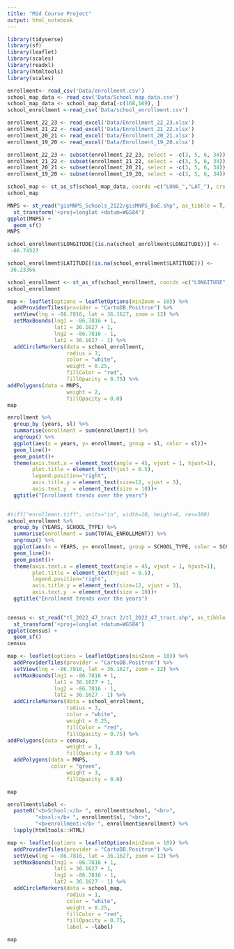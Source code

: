```yaml
---
title: "Mid Course Project"
output: html_notebook
---
```



```r
library(tidyverse)
library(sf)
library(leaflet)
library(scales)
library(readxl)
library(htmltools)
library(scales)
```

```r
enrollment<- read_csv('Data/enrollment.csv')
school_map_data <- read_csv('Data/School_map_data.csv')
school_map_data <- school_map_data[-c(168,169), ]
school_enrollment <-read_csv('Data/school_enrollment.csv')
```


```r
enrollment_22_23 <- read_excel('Data/Enrollment_22_23.xlsx')
enrollment_21_22 <- read_excel('Data/Enrollment_21_22.xlsx')
enrollment_20_21 <- read_excel('Data/Enrollment_20_21.xlsx')
enrollment_19_20 <- read_excel('Data/Enrollment_19_20.xlsx')
```

```r
enrollment_22_23 <- subset(enrollment_22_23, select = -c(3, 5, 6, 34))
enrollment_21_22 <- subset(enrollment_21_22, select = -c(3, 5, 6, 34))
enrollment_20_21 <- subset(enrollment_20_21, select = -c(3, 5, 6, 34))
enrollment_19_20 <- subset(enrollment_19_20, select = -c(3, 5, 6, 34))
```


```r
school_map <- st_as_sf(school_map_data, coords =c("LONG_","LAT_"), crs = 4326)
school_map
```


```r
MNPS <- st_read("gisMNPS_Schools_2122/gisMNPS_BoE.shp", as_tibble = T, quiet = T)%>%
  st_transform('+proj=longlat +datum=WGS84')
ggplot(MNPS) +
  geom_sf()
MNPS
```

```r
school_enrollment$LONGITUDE[(is.na(school_enrollment$LONGITUDE))] <-
 -86.74527
```

```r
school_enrollment$LATITUDE[(is.na(school_enrollment$LATITUDE))] <-
 36.23366
```

```r
school_enrollment <- st_as_sf(school_enrollment, coords =c("LONGITUDE","LATITUDE"), crs = 4326)
school_enrollment
```

```r
map <- leaflet(options = leafletOptions(minZoom = 10)) %>%
  addProviderTiles(provider = "CartoDB.Positron") %>%
  setView(lng = -86.7816, lat = 36.1627, zoom = 12) %>%
  setMaxBounds(lng1 = -86.7816 + 1, 
               lat1 = 36.1627 + 1, 
               lng2 = -86.7816 - 1, 
               lat2 = 36.1627 - 1) %>%
  addCircleMarkers(data = school_enrollment,
                   radius = 3,
                   color = "white",
                   weight = 0.25,
                   fillColor = "red",
                   fillOpacity = 0.75) %>%
addPolygons(data = MNPS,
                   weight = 2,
                   fillOpacity = 0.0)
map
```


```r
enrollment %>%
  group_by (years, sl) %>%
  summarise(enrollment = sum(enrollment)) %>%
  ungroup() %>%
  ggplot(aes(x = years, y= enrollment, group = sl, color = sl))+
  geom_line()+
  geom_point()+
  theme(axis.text.x = element_text(angle = 45, vjust = 1, hjust=1),
        plot.title = element_text(hjust = 0.5),
        legend.position="right", 
        axis.title.y = element_text(size=12, vjust = 3),
        axis.text.y  = element_text(size = 10))+
  ggtitle("Enrollment trends over the years")
  

```


```r
#tiff("enrollemnt.tiff", units="in", width=10, height=6, res=300)
school_enrollment %>%
  group_by (YEARS, SCHOOL_TYPE) %>%
  summarise(enrollment = sum(TOTAL_ENROLLMENT)) %>%
  ungroup() %>%
  ggplot(aes(x = YEARS, y= enrollment, group = SCHOOL_TYPE, color = SCHOOL_TYPE))+
  geom_line()+
  geom_point()+
  theme(axis.text.x = element_text(angle = 45, vjust = 1, hjust=1),
        plot.title = element_text(hjust = 0.5),
        legend.position="right", 
        axis.title.y = element_text(size=12, vjust = 3),
        axis.text.y  = element_text(size = 10))+
  ggtitle("Enrollment trends over the years")
  
```

```r

census <- st_read("tl_2022_47_tract 2/tl_2022_47_tract.shp", as_tibble = T, quiet = T) %>%
  st_transform('+proj=longlat +datum=WGS84')
ggplot(census) +
  geom_sf()
census

```

```r
map <- leaflet(options = leafletOptions(minZoom = 10)) %>%
  addProviderTiles(provider = "CartoDB.Positron") %>%
  setView(lng = -86.7816, lat = 36.1627, zoom = 12) %>%
  setMaxBounds(lng1 = -86.7816 + 1, 
               lat1 = 36.1627 + 1, 
               lng2 = -86.7816 - 1, 
               lat2 = 36.1627 - 1) %>%
  addCircleMarkers(data = school_enrollment,
                   radius = 3,
                   color = "white",
                   weight = 0.25,
                   fillColor = "red",
                   fillOpacity = 0.75) %>%
addPolygons(data = census,
                   weight = 1,
                   fillOpacity = 0.0) %>%
  addPolygons(data = MNPS,
              color = "green",
                   weight = 3,
                   fillOpacity = 0.0)

map
```

```r
enrollment$label <- 
  paste0("<b>School:</b> ", enrollment$school, "<br>",
         "<b>sl:</b> ", enrollment$sl, "<br>", 
         "<b>enrollment:</b> ", enrollment$enrollment) %>%
  lapply(htmltools::HTML)
```

```r
map <- leaflet(options = leafletOptions(minZoom = 10)) %>%
  addProviderTiles(provider = "CartoDB.Positron") %>%
  setView(lng = -86.7816, lat = 36.1627, zoom = 12) %>%
  setMaxBounds(lng1 = -86.7816 + 1, 
               lat1 = 36.1627 + 1, 
               lng2 = -86.7816 - 1, 
               lat2 = 36.1627 - 1) %>%
  addCircleMarkers(data = school_map,
                   radius = 1,
                   color = "white",
                   weight = 0.25,
                   fillColor = "red",
                   fillOpacity = 0.75,
                   label = ~label)

map
```

